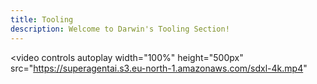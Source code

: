 ```yaml
---
title: Tooling
description: Welcome to Darwin's Tooling Section!
---
```


<video controls autoplay width="100%" height="500px" src="https://superagentai.s3.eu-north-1.amazonaws.com/sdxl-4k.mp4"

<Cards>
  <Card
    title="AlphaFold"
    icon="fa-solid fa-key"
    href="/api-reference"
  />
  <Card
    title="RFDiffusion"
    icon="fa-solid fa-stream"
    href="https://www.nextflow.io"
  />
  <Card
    title="FASTQC"
    icon="fa-solid fa-network-wired"
    href="https://snakemake.readthedocs.io/en/stable/"
  />
  <Card
    title="Cell Ranger"
    icon="fa-solid fa-toolbox"
    href="https://docs.python.org/3/"
  />
  <Card
    title="Seurat"
    icon="fa-solid fa-toolbox"
    href="https://docs.python.org/3/"
  />
</Cards>
